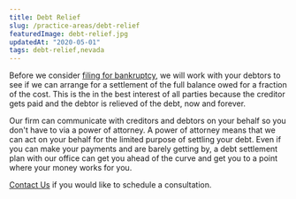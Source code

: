 ```yaml
---
title: Debt Relief
slug: /practice-areas/debt-relief
featuredImage: debt-relief.jpg
updatedAt: "2020-05-01"
tags: debt-relief,nevada
---
```


Before we consider [filing for bankruptcy](/practice-areas/bankruptcy), we
will work with your debtors to see if we can arrange for a settlement of the
full balance owed for a fraction of the cost. This is the in the best
interest of all parties because the creditor gets paid and the debtor is
relieved of the debt, now and forever.

Our firm can communicate with creditors and debtors on your behalf so you
don't have to via a power of attorney. A power of attorney means that we can
act on your behalf for the limited purpose of settling your debt.
Even if you can make your payments and are barely getting by, a debt
settlement plan with our office can get you ahead of the curve and get you to
a point where your money works for you.

[Contact Us](/contact) if you would like to schedule a consultation.
